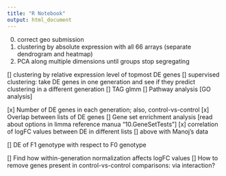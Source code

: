 ```yaml
---
title: "R Notebook"
output: html_document
---
```


0. correct geo submission
1. clustering by absolute expression with all 66 arrays (separate dendrogram and heatmap)
2. PCA along multiple dimensions until groups stop segregating

[] clustering by relative expression level of topmost DE genes
[] supervised clustering: take DE genes in one generation and see if they predict clustering in a different generation 
[] TAG glmm
[] Pathway analysis [GO analysis]

[x] Number of DE genes in each generation; also, control-vs-control
[x] Overlap between lists of DE genes
[]  Gene set enrichment analysis [read about options in limma reference manua "10.GeneSetTests"]
[x] correlation of logFC values between DE in different lists
[] above with Manoj's data

[] DE of F1 genotype with respect to F0 genotype

[] Find how within-generation normalization affects logFC values
[] How to remove genes present in control-vs-control comparisons: via interaction?